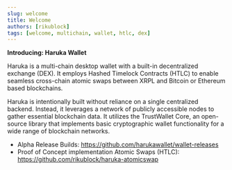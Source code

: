 ```yaml
---
slug: welcome
title: Welcome
authors: [rikublock]
tags: [welcome, multichain, wallet, htlc, dex]
---
```


**Introducing: Haruka Wallet**

Haruka is a multi-chain desktop wallet with a built-in decentralized exchange (DEX).
It employs Hashed Timelock Contracts (HTLC) to enable seamless cross-chain atomic swaps between XRPL and Bitcoin or Ethereum based blockchains.

Haruka is intentionally built without reliance on a single centralized backend.
Instead, it leverages a network of publicly accessible nodes to gather essential blockchain data.
It utilizes the TrustWallet Core, an open-source library that implements basic cryptographic wallet functionality for a wide range of blockchain networks.

- Alpha Release Builds: https://github.com/harukawallet/wallet-releases
- Proof of Concept implementation Atomic Swaps (HTLC): https://github.com/rikublock/haruka-atomicswap
